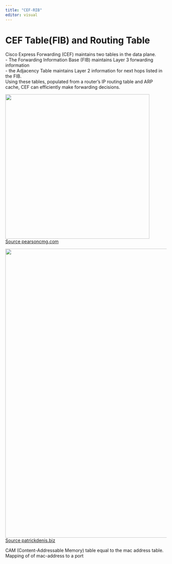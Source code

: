 ```yaml
---
title: "CEF-RIB"
editor: visual
---
```


# CEF Table(FIB) and Routing Table

Cisco Express Forwarding (CEF) maintains two tables in the data plane.\
- The Forwarding Information Base (FIB) maintains Layer 3 forwarding information\
- the Adjacency Table maintains Layer 2 information for next hops listed in the FIB.\
Using these tables, populated from a router's IP routing table and ARP cache, CEF can efficiently make forwarding decisions.

![](https://ptgmedia.pearsoncmg.com/images/chap3_9781587205613/elementLinks/03fig06_alt.jpg){width="450" fig-align="center"}\
[Source pearsoncmg.com](https://ptgmedia.pearsoncmg.com/images/chap3_9781587205613/elementLinks/03fig06_alt.jpg)


![](http://www.patrickdenis.biz/wp-content/uploads/2016/05/Adjacency-table.jpg){width="900" fig-align="center"}\
[Source patrickdenis.biz](https://ptgmedia.pearsoncmg.com/images/chap3_9781587205613/elementLinks/03fig06_alt.jpg)


CAM (Content-Addressable Memory) table equal to the mac address table.  
Mapping of of mac-address to a port
